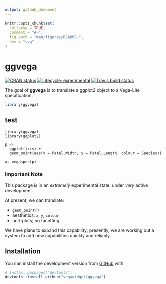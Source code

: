 ```yaml
---
output: github_document
---
```


<!-- README.md is generated from README.Rmd. Please edit that file -->

```r
knitr::opts_chunk$set(
  collapse = TRUE,
  comment = "#>",
  fig.path = "man/figures/README-",
  dev = "svg"
)
```

# ggvega

<!-- badges: start -->
[![CRAN status](https://www.r-pkg.org/badges/version/ggvega)](https://cran.r-project.org/package=ggvega)
[![Lifecycle: experimental](https://img.shields.io/badge/lifecycle-experimental-orange.svg)](https://www.tidyverse.org/lifecycle/#experimental)
[![Travis build status](https://travis-ci.org/vegawidget/ggvega.svg?branch=master)](https://travis-ci.org/vegawidget/ggvega)
<!-- badges: end -->

The goal of **ggvega** is to translate a ggplot2 object to a Vega-Lite specification.

``` r
library(ggvega)

```

## test
```
library(ggvega)
library(ggplot2)

p <- 
  ggplot(iris) + 
  geom_point(aes(x = Petal.Width, y = Petal.Length, colour = Species))

as_vegaspec(p)
```

### Important Note

This package is in an *extremely* experimental state, under *very* active development. 

At present, we can translate:

- `geom_point()`
- aesthetics: `x`, `y`, `colour`
- unit-plots; no facetting.

We have plans to expand this capability; presently, we are working out a system to add new capabilities quickly and reliably.

## Installation

You can install the development version from [GitHub](https://github.com/) with:

``` r
# install.packages("devtools")
devtools::install_github("vegawidget/ggvega")
```
